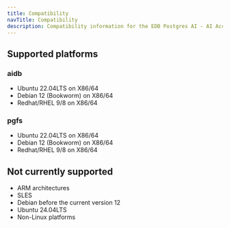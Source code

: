 ```yaml
---
title: Compatibility
navTitle: Compatibility
description: Compatibility information for the EDB Postgres AI - AI Accelerator Pipelines.
---
```


## Supported platforms


### aidb

* Ubuntu 22.04LTS on X86/64
* Debian 12 (Bookworm) on X86/64
* Redhat/RHEL 9/8 on X86/64

### pgfs

* Ubuntu 22.04LTS on X86/64
* Debian 12 (Bookworm) on X86/64
* Redhat/RHEL 9/8 on X86/64

## Not currently supported

* ARM architectures
* SLES
* Debian before the current version 12
* Ubuntu 24.04LTS
* Non-Linux platforms



